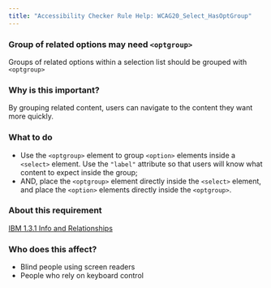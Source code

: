```yaml
---
title: "Accessibility Checker Rule Help: WCAG20_Select_HasOptGroup"
---
```


<div className="toolHelp">
<Row>
<Column colLg={16} colMd={8} colSm={4} className="toolHead">

### Group of related options may need `<optgroup>`

<div id="locLevel"></div>

Groups of related options within a selection list should be grouped with `<optgroup>`

</Column>
</Row>
<Row>
<Column colLg={11} colMd={5} colSm={4} className="toolMain">

### Why is this important?

By grouping related content, users can navigate to the content they want more quickly.

<div id="locSnippet"></div>

### What to do

 * Use the `<optgroup>` element to group `<option>` elements inside a `<select>` element. Use the `"label"` attribute so that users will know what content to expect inside the group;
 * AND, place the `<optgroup>` element directly inside the `<select>` element, and place the `<option>` elements directly inside the `<optgroup>`.

</Column>
<Column colLg={5} colMd={3} colSm={4} className="toolLeft">

### About this requirement

[IBM 1.3.1 Info and Relationships](http://www.ibm.com/able/guidelines/ci162/info_and_relationships.html)

### Who does this affect?

 * Blind people using screen readers
 * People who rely on keyboard control

</Column>
</Row>
</div>

